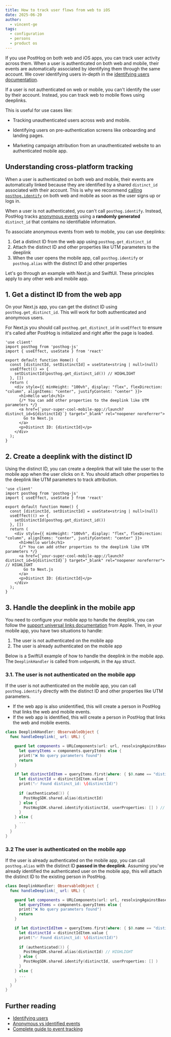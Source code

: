 ```yaml
---
title: How to track user flows from web to iOS
date: 2025-06-20
author:
  - vincent-ge
tags:
  - configuration
  - persons
  - product os
---
```


If you use PostHog on both web and iOS apps, you can track user activity across them. When a user is authenticated on both web and mobile, their events are automatically associated by identifying them through the same account. We cover identifying users in-depth in the [identifying users documentation](/docs/product-analytics/identify).

If a user is not authenticated on web or mobile, you can't identify the user by their account. 
Instead, you can track web to mobile flows using deeplinks. 

This is useful for use cases like:

- Tracking unauthenticated users across web and mobile.

- Identifying users on pre-authentication screens like onboarding and landing pages.

- Marketing campaign attribution from an unauthenticated website to an authenticated mobile app.

## Understanding cross-platform tracking

When a user is authenticated on both web and mobile, their events are automatically linked because they are identified by a shared `distinct_id` associated with their account. This is why we recommend [calling `posthog.identify`](https://posthog.com/docs/product-analytics/identify#1-call-identify-as-soon-as-youre-able-to) on both web and mobile as soon as the user signs up or logs in.

When a user is not authenticated, you can't call `posthog.identify`. Instead, PostHog tracks [anonymous events](/docs/data/anonymous-vs-identified-events) using a **randomly generated** `distinct_id` that contains no identifiable information.

To associate anonymous events from web to mobile, you can use deeplinks:
1. Get a distinct ID from the web app using `posthog.get_distinct_id`
2. Attach the distinct ID and other properties like UTM parameters to the deeplink
3. When the user opens the mobile app, call `posthog.identify` or `posthog.alias` with the distinct ID and other properties

Let's go through an example with Next.js and SwiftUI. These principles apply to any other web and mobile app.

## 1. Get a distinct ID from the web app

On your Next.js app, you can get the distinct ID using `posthog.get_distinct_id`. This will work for both authenticated and anonymous users.

For Next.js you should call `posthog.get_distinct_id` in `useEffect` to ensure it's called after PostHog is initialized and right after the page is loaded.

```tsx focusOnLines=6-8
'use client'
import posthog from 'posthog-js'
import { useEffect, useState } from 'react'

export default function Home() {
  const [distinctId, setDistinctId] = useState<string | null>(null)
  useEffect(() => {
    setDistinctId(posthog.get_distinct_id()) // HIGHLIGHT
  }, [])
  return (
    <div style={{ minHeight: "100vh", display: "flex", flexDirection: "column", alignItems: "center", justifyContent: "center" }}>
      <h1>Hello world</h1>
      {/* You can add other properties to the deeplink like UTM parameters */}
      <a href={`your-super-cool-mobile-app://launch?distinct_id=${distinctId}`} target="_blank" rel="noopener noreferrer">
        Go to Next.js
      </a>
      <p>Distinct ID: {distinctId}</p>
    </div>
  );
}
```

## 2. Create a deeplink with the distinct ID

Using the distinct ID, you can create a deeplink that will take the user to the mobile app when the user clicks on it. You should attach other properties to the deeplink like UTM parameters to track attribution.

```tsx focusOnLines=10-17
'use client'
import posthog from 'posthog-js'
import { useEffect, useState } from 'react'

export default function Home() {
  const [distinctId, setDistinctId] = useState<string | null>(null)
  useEffect(() => {
    setDistinctId(posthog.get_distinct_id())
  }, [])
  return (
    <div style={{ minHeight: "100vh", display: "flex", flexDirection: "column", alignItems: "center", justifyContent: "center" }}>
      <h1>Hello world</h1>
      {/* You can add other properties to the deeplink like UTM parameters */}
      <a href={`your-super-cool-mobile-app://launch?distinct_id=${distinctId}`} target="_blank" rel="noopener noreferrer"> // HIGHLIGHT
        Go to Next.js
      </a>
      <p>Distinct ID: {distinctId}</p>
    </div>
  );
}
```

## 3. Handle the deeplink in the mobile app

You need to configure your mobile app to handle the deeplink, you can follow the [support universal links documentation](https://developer.apple.com/documentation/xcode/allowing-apps-and-websites-to-link-to-your-content/#Support-universal-links) from Apple. Then, in your mobile app, you have two situations to handle:

1. The user is not authenticated on the mobile app
2. The user is already authenticated on the mobile app

Below is a SwiftUI example of how to handle the deeplink in the mobile app. The `DeeplinkHandler` is called from `onOpenURL` in the `App` struct.

### 3.1. The user is not authenticated on the mobile app

If the user is not authenticated on the mobile app, you can call `posthog.identify` directly with the distinct ID and other properties like UTM parameters. 

- If the web app is also unidentified, this will create a person in PostHog that links the web and mobile events.
- If the web app is identified, this will create a person in PostHog that links the web and mobile events.

```swift focusOnLines=13-17
class DeeplinkHandler: ObservableObject {
  func handleDeeplink(_ url: URL) {

    guard let components = URLComponents(url: url, resolvingAgainstBaseURL: false),
      let queryItems = components.queryItems else {
      print("❌ No query parameters found")
      return
    }

    if let distinctIdItem = queryItems.first(where: { $0.name == "distinct_id" }),
      let distinctId = distinctIdItem.value {
      print("✅ Found distinct_id: \(distinctId)")
      
      if (authenticated()) {
        PostHogSDK.shared.alias(distinctId)
      } else {
        PostHogSDK.shared.identify(distinctId, userProperties: [] ) // HIGHLIGHT
      }
    } else {
      ...
    }
  }
}
```

### 3.2 The user is authenticated on the mobile app

If the user is already authenticated on the mobile app, you can call `posthog.alias` with the distinct ID **passed in the deeplink**. Assuming you've already identified the authenticated user on the mobile app, this will attach the distinct ID to the existing person in PostHog.

```swift focusOnLines=13-17
class DeeplinkHandler: ObservableObject {
  func handleDeeplink(_ url: URL) {

    guard let components = URLComponents(url: url, resolvingAgainstBaseURL: false),
      let queryItems = components.queryItems else {
      print("❌ No query parameters found")
      return
    }

    if let distinctIdItem = queryItems.first(where: { $0.name == "distinct_id" }),
      let distinctId = distinctIdItem.value {
      print("✅ Found distinct_id: \(distinctId)")
      
      if (authenticated()) {
        PostHogSDK.shared.alias(distinctId) // HIGHLIGHT
      } else {
        PostHogSDK.shared.identify(distinctId, userProperties: [] )
      }
    } else {
      ...
    }
  }
}
```

## Further reading

- [Identifying users](/docs/product-analytics/identify)
- [Anonymous vs identified events](/docs/data/anonymous-vs-identified-events)
- [Complete guide to event tracking](/tutorials/event-tracking-guide)
